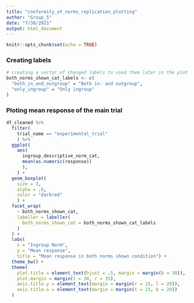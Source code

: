 ```yaml
---
title: "conformity_of_norms_replication_plotting"
author: "Group_5"
date: "7/30/2021"
output: html_document
---
```


```r
knitr::opts_chunk$set(echo = TRUE)
```


### Creating labels

```r
# creating a vector of changed labels to used them later in the plot
both_norms_shown_cat_labels <- c(
  "both_in_and_outgroup" = "Both in- and outgroup",
  "only_ingroup" = "Only ingroup"
)
```



### Ploting mean response of the main trial

```r
df_cleaned %>%
  filter(
    trial_name == "experimental_trial"
    ) %>%
  ggplot(
    aes(
      ingroup_descriptive_norm_cat,
      mean(as.numeric(response))
      ), 
    ) +
  geom_boxplot(
    size = 3,
    alpha = .8, 
    color = "darkred"
    ) +
  facet_wrap(
    ~ both_norms_shown_cat,
    labeller = labeller(
      both_norms_shown_cat = both_norms_shown_cat_labels
    )
  ) +
  labs(
    x = "Ingroup Norm",
    y = "Mean response",
    title = "Mean response in both norms shown condition") +
  theme_bw() +
  theme(
    plot.title = element_text(hjust = .5, margin = margin(b = 30)),
    plot.margin = margin(t = 30, r = 35),
    axis.title.y = element_text(margin = margin(r = 15, l = 20)),
    axis.title.x = element_text(margin = margin(t = 15, b = 20))
  )

```